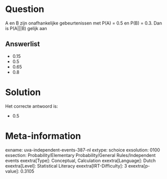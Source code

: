 Question
========

A en B zijn onafhankelijke gebeurtenissen met P(A) = 0.5 en P(B) = 0.3.
Dan is P(A\|\|\|B) gelijk aan

Answerlist
----------

* 0.15
* 0.5
* 0.65
* 0.8

Solution
========

Het correcte antwoord is: 

* 0.5

Meta-information
================
exname: uva-independent-events-387-nl
extype: schoice
exsolution: 0100
exsection: Probability/Elementary Probability/General Rules/Independent events
exextra[Type]: Conceptual, Calculation
exextra[Language]: Dutch
exextra[Level]: Statistical Literacy
exextra[IRT-Difficulty]: 3
exextra[p-value]: 0.3105
